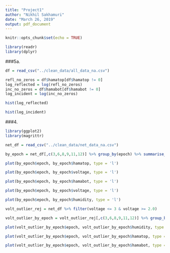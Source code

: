 ```yaml
---
title: "Project1"
author: "Nikhil Sakhamuri"
date: "March 26, 2019"
output: pdf_document
---
```


```r
knitr::opts_chunk$set(echo = TRUE)
```

```r
library(readr)
library(dplyr)
```

###5a.

```r
df = read_csv("../clean_data/all_data_na.csv")
```

```r
refl_no_zeros = df$hamatop[df$hamatop != 0]
log_reflected = log(refl_no_zeros)
inc_no_zeros = df$hamabot[df$hamabot != 0]
log_incident = log(inc_no_zeros)
```

```r
hist(log_reflected)
```


```r
hist(log_incident)
```


###4.


```r
library(ggplot2)
library(magrittr)
```


```r
net_df = read_csv("../clean_data/net_data_na.csv")

by_epoch = net_df[,c(3,6,8,9,11,12)] %>% group_by(epoch) %>% summarise_each(funs(mean))

plot(by_epoch$epoch, by_epoch$hamatop, type = 'l')
```

```r
plot(by_epoch$epoch, by_epoch$voltage, type = 'l')
```




```r
plot(by_epoch$epoch, by_epoch$hamabot, type = 'l')

```



```r
plot(by_epoch$epoch, by_epoch$voltage, type = 'l')
```



```r
plot(by_epoch$epoch, by_epoch$humidity, type = 'l')

```


```r
volt_outlier_rej = net_df %>% filter(voltage <= 3 & voltage >= 2.0)
```

```r
volt_outlier_by_epoch = volt_outlier_rej[,c(3,6,8,9,11,12)] %>% group_by(epoch) %>% summarise_each(funs(mean))
```



```r
plot(volt_outlier_by_epoch$epoch, volt_outlier_by_epoch$humidity, type = 'l')
```




```r
plot(volt_outlier_by_epoch$epoch, volt_outlier_by_epoch$hamatop, type = 'l')
```


```r
plot(volt_outlier_by_epoch$epoch, volt_outlier_by_epoch$hamabot, type = 'l')
```
